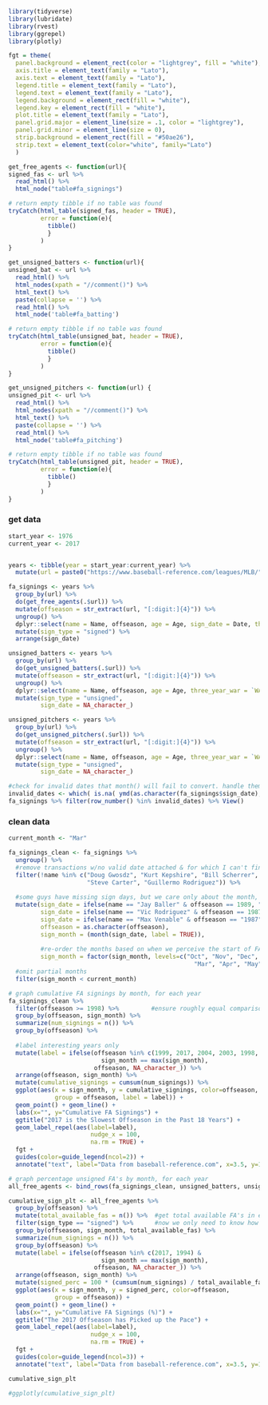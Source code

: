 


```r
library(tidyverse)
library(lubridate)
library(rvest)
library(ggrepel)
library(plotly)

fgt = theme(
  panel.background = element_rect(color = "lightgrey", fill = "white"),
  axis.title = element_text(family = "Lato"),
  axis.text = element_text(family = "Lato"),
  legend.title = element_text(family = "Lato"),
  legend.text = element_text(family = "Lato"),
  legend.background = element_rect(fill = "white"),
  legend.key = element_rect(fill = "white"),
  plot.title = element_text(family = "Lato"),
  panel.grid.major = element_line(size = .1, color = "lightgrey"),
  panel.grid.minor = element_line(size = 0),
  strip.background = element_rect(fill = "#50ae26"),
  strip.text = element_text(color="white", family="Lato")
  )


```

```r
get_free_agents <- function(url){
signed_fas <- url %>%
  read_html() %>%
  html_node("table#fa_signings")

# return empty tibble if no table was found
tryCatch(html_table(signed_fas, header = TRUE),
         error = function(e){
           tibble()
           }
         )  
}

get_unsigned_batters <- function(url){
unsigned_bat <- url %>%
  read_html() %>%
  html_nodes(xpath = "//comment()") %>%
  html_text() %>%
  paste(collapse = '') %>%
  read_html() %>%
  html_node('table#fa_batting') 

# return empty tibble if no table was found
tryCatch(html_table(unsigned_bat, header = TRUE),
         error = function(e){
           tibble()
           }
         )
}

get_unsigned_pitchers <- function(url) {
unsigned_pit <- url %>%
  read_html() %>%
  html_nodes(xpath = "//comment()") %>%
  html_text() %>%
  paste(collapse = '') %>%
  read_html() %>%
  html_node('table#fa_pitching')

# return empty tibble if no table was found
tryCatch(html_table(unsigned_pit, header = TRUE),
         error = function(e){
           tibble()
           }
         )
}
```


### get data

```r
start_year <- 1976
current_year <- 2017


years <- tibble(year = start_year:current_year) %>%
  mutate(url = paste0("https://www.baseball-reference.com/leagues/MLB/", year, "-free-agents.shtml"))

fa_signings <- years %>%
  group_by(url) %>%
  do(get_free_agents(.$url)) %>%
  mutate(offseason = str_extract(url, "[:digit:]{4}")) %>%
  ungroup() %>%
  dplyr::select(name = Name, offseason, age = Age, sign_date = Date, three_year_war = `WAR3`) %>%
  mutate(sign_type = "signed") %>%
  arrange(sign_date)

unsigned_batters <- years %>%
  group_by(url) %>%
  do(get_unsigned_batters(.$url)) %>%
  mutate(offseason = str_extract(url, "[:digit:]{4}")) %>%
  ungroup() %>%
  dplyr::select(name = Name, offseason, age = Age, three_year_war = `WAR3`) %>%
  mutate(sign_type = "unsigned",
         sign_date = NA_character_)

unsigned_pitchers <- years %>%
  group_by(url) %>%
  do(get_unsigned_pitchers(.$url)) %>%
  mutate(offseason = str_extract(url, "[:digit:]{4}")) %>%
  ungroup() %>%
  dplyr::select(name = Name, offseason, age = Age, three_year_war = `WAR3`) %>%
  mutate(sign_type = "unsigned",
         sign_date = NA_character_)

#check for invalid dates that month() will fail to convert. handle them manually later
invalid_dates <- which( is.na( ymd(as.character(fa_signings$sign_date), tz="UTC") ) )
fa_signings %>% filter(row_number() %in% invalid_dates) %>% View()

```

### clean data

```r
current_month <- "Mar"

fa_signings_clean <- fa_signings %>%
  ungroup() %>%
  #remove transactions w/no valid date attached & for which I can't find info
  filter(!name %in% c("Doug Gwosdz", "Kurt Kepshire", "Bill Scherrer", "Darryl Motley",
                      "Steve Carter", "Guillermo Rodriguez")) %>%
  
  #some guys have missing sign days, but we care only about the month, so fake it
  mutate(sign_date = ifelse(name == "Jay Baller" & offseason == 1989, "1990-01-01", sign_date),
         sign_date = ifelse(name == "Vic Rodriguez" & offseason == 1987, "1988-01-01", sign_date),
         sign_date = ifelse(name == "Max Venable" & offseason == "1987", "1988-02-01", sign_date),
         offseason = as.character(offseason),
         sign_month = (month(sign_date, label = TRUE)),
         
         #re-order the months based on when we perceive the start of FA season to be
         sign_month = factor(sign_month, levels=c("Oct", "Nov", "Dec", "Jan", "Feb",
                                                    "Mar", "Apr", "May", "Jun", "Jul", "Aug", "Sep"))) %>%
  #omit partial months
  filter(sign_month < current_month)


```

```r
# graph cumulative FA signings by month, for each year
fa_signings_clean %>%
  filter(offseason >= 1998) %>%         #ensure roughly equal comparison among # of FA"s by comparing since last expansion
  group_by(offseason, sign_month) %>%
  summarize(num_signings = n()) %>%
  group_by(offseason) %>%
  
  #label interesting years only
  mutate(label = ifelse(offseason %in% c(1999, 2017, 2004, 2003, 1998, 1989, 1994, 1990, 1991, 1993) & 
                          sign_month == max(sign_month), 
                        offseason, NA_character_)) %>%
  arrange(offseason, sign_month) %>%
  mutate(cumulative_signings = cumsum(num_signings)) %>%
  ggplot(aes(x = sign_month, y = cumulative_signings, color=offseason, 
             group = offseason, label = label)) +
  geom_point() + geom_line() +
  labs(x="", y="Cumulative FA Signings") +
  ggtitle("2017 is the Slowest Offseason in the Past 18 Years") +
  geom_label_repel(aes(label=label),
                       nudge_x = 100,
                       na.rm = TRUE) +
  fgt +
  guides(color=guide_legend(ncol=2)) +
  annotate("text", label="Data from baseball-reference.com", x=3.5, y=1, size = 2.5)


```

```r

# graph percentage unsigned FA's by month, for each year
all_free_agents <- bind_rows(fa_signings_clean, unsigned_batters, unsigned_pitchers)

cumulative_sign_plt <- all_free_agents %>% 
  group_by(offseason) %>%
  mutate(total_available_fas = n()) %>%  #get total available FA's in each offseason
  filter(sign_type == "signed") %>%      #now we only need to know how many signed each month
  group_by(offseason, sign_month, total_available_fas) %>%
  summarize(num_signings = n()) %>%
  group_by(offseason) %>%
  mutate(label = ifelse(offseason %in% c(2017, 1994) & 
                          sign_month == max(sign_month), 
                        offseason, NA_character_)) %>%
  arrange(offseason, sign_month) %>%
  mutate(signed_perc = 100 * (cumsum(num_signings) / total_available_fas)) %>%
  ggplot(aes(x = sign_month, y = signed_perc, color=offseason, 
             group = offseason)) +
  geom_point() + geom_line() +
  labs(x="", y="Cumulative FA Signings (%)") +
  ggtitle("The 2017 Offseason has Picked up the Pace") +
  geom_label_repel(aes(label=label),
                       nudge_x = 100,
                       na.rm = TRUE) +
  fgt +
  guides(color=guide_legend(ncol=3)) +
  annotate("text", label="Data from baseball-reference.com", x=3.5, y=1, size = 2.5)

cumulative_sign_plt

#ggplotly(cumulative_sign_plt)

```